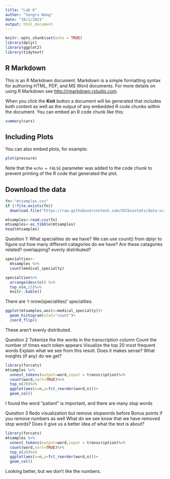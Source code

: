```yaml
---
title: "Lab 6"
author: "Songru Wang"
date: "10/1/2021"
output: html_document
---
```


```r
knitr::opts_chunk$set(echo = TRUE)
library(dplyr)
library(ggplot2)
library(tidytext)
```

## R Markdown

This is an R Markdown document. Markdown is a simple formatting syntax for authoring HTML, PDF, and MS Word documents. For more details on using R Markdown see <http://rmarkdown.rstudio.com>.

When you click the **Knit** button a document will be generated that includes both content as well as the output of any embedded R code chunks within the document. You can embed an R code chunk like this:

```r
summary(cars)
```

## Including Plots

You can also embed plots, for example:

```r
plot(pressure)
```

Note that the `echo = FALSE` parameter was added to the code chunk to prevent printing of the R code that generated the plot.

## Download the data
```r
fn<-"mtsamples.csv"
if (!file.exists(fn))
  download.file("https://raw.githubusercontent.com/USCbiostats/data-science-data/master/00_mtsamples/mtsamples.csv.",destfile = fn)

mtsamples<-read.csv(fn)
mtsamples<-as_tibble(mtsamples)
head(mtsamples)
```



Question 1: What specialties do we have?
We can use count() from dplyr to figure out how many different catagories do we have? Are these catagories related? overlapping? evenly distributed?
```r
specialties<-
  mtsamples %>%
  count(medical_specialty)

specialties%>%
  arrange(desc(n)) %>%
  top_n(n,15)%>%
  knitr::kable()


```

There are 'r nrow(specialties)' specialties.

```r
ggplot(mtsamples,aes(x=medical_specialty))+
  geom_histogram(stat="count")+
  coord_flip()


```

These aren't evenly distributed.


Question 2
Tokenize the the words in the transcription column
Count the number of times each token appears
Visualize the top 20 most frequent words
Explain what we see from this result. Does it makes sense? What insights (if any) do we get?
```r
library(forcats)
mtsamples %>%
  unnest_tokens(output=word,input = transcription)%>%
  count(word,sort=TRUE)%>%
  top_n(20)%>%
  ggplot(aes(x=n,y=fct_reorder(word,n)))+
  geom_col()
```

I found the word "patient" is important, and there are many stop words


Question 3
Redo visualization but remove stopwords before
Bonus points if you remove numbers as well
What do we see know that we have removed stop words? Does it give us a better idea of what the text is about?
```r
library(forcats)
mtsamples %>%
  unnest_tokens(output=word,input = transcription)%>%
  count(word,sort=TRUE)%>%
  top_n(20)%>%
  ggplot(aes(x=n,y=fct_reorder(word,n)))+
  geom_col()
```

Looking better, but we don't like the numbers.

